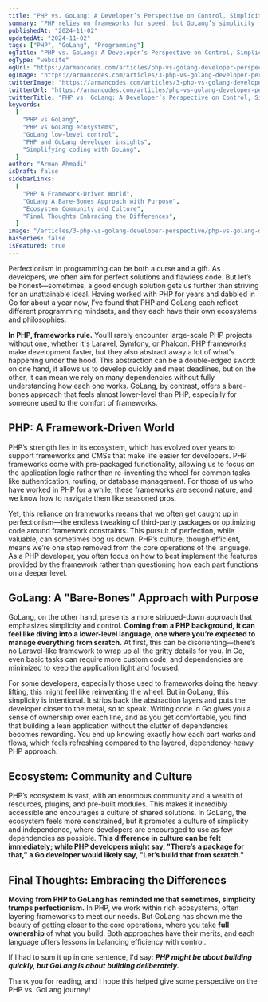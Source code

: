 ```yaml
---
title: "PHP vs. GoLang: A Developer’s Perspective on Control, Simplicity, and Ecosystem Differences"
summary: "PHP relies on frameworks for speed, but GoLang’s simplicity fosters deeper control. PHP builds quickly, while GoLang builds deliberately with minimal dependencies—each language offers unique strengths for developers."
publishedAt: "2024-11-02"
updatedAt: "2024-11-02"
tags: ["PHP", "GoLang", "Programming"]
ogTitle: "PHP vs. GoLang: A Developer’s Perspective on Control, Simplicity, and Ecosystem Differences"
ogType: "website"
ogUrl: "https://armancodes.com/articles/php-vs-golang-developer-perspective"
ogImage: "https://armancodes.com/articles/3-php-vs-golang-developer-perspective/php-vs-golang-developer-perspective.jpg"
twitterImage: "https://armancodes.com/articles/3-php-vs-golang-developer-perspective/php-vs-golang-developer-perspective.jpg"
twitterUrl: "https://armancodes.com/articles/php-vs-golang-developer-perspective"
twitterTitle: "PHP vs. GoLang: A Developer’s Perspective on Control, Simplicity, and Ecosystem Differences"
keywords:
  [
    "PHP vs GoLang",
    "PHP vs GoLang ecosystems",
    "GoLang low-level control",
    "PHP and GoLang developer insights",
    "Simplifying coding with GoLang",
  ]
author: "Arman Ahmadi"
isDraft: false
sidebarLinks:
  [
    "PHP A Framework-Driven World",
    "GoLang A Bare-Bones Approach with Purpose",
    "Ecosystem Community and Culture",
    "Final Thoughts Embracing the Differences",
  ]
image: "/articles/3-php-vs-golang-developer-perspective/php-vs-golang-developer-perspective.jpg"
hasSeries: false
isFeatured: true
---
```


Perfectionism in programming can be both a curse and a gift. As developers, we often aim for perfect solutions and flawless code. But let’s be honest—sometimes, a good enough solution gets us further than striving for an unattainable ideal. Having worked with PHP for years and dabbled in Go for about a year now, I’ve found that PHP and GoLang each reflect different programming mindsets, and they each have their own ecosystems and philosophies.

**In PHP, frameworks rule.** You’ll rarely encounter large-scale PHP projects without one, whether it's Laravel, Symfony, or Phalcon. PHP frameworks make development faster, but they also abstract away a lot of what's happening under the hood. This abstraction can be a double-edged sword: on one hand, it allows us to develop quickly and meet deadlines, but on the other, it can mean we rely on many dependencies without fully understanding how each one works. GoLang, by contrast, offers a bare-bones approach that feels almost lower-level than PHP, especially for someone used to the comfort of frameworks.

## PHP: A Framework-Driven World

PHP’s strength lies in its ecosystem, which has evolved over years to support frameworks and CMSs that make life easier for developers. PHP frameworks come with pre-packaged functionality, allowing us to focus on the application logic rather than re-inventing the wheel for common tasks like authentication, routing, or database management. For those of us who have worked in PHP for a while, these frameworks are second nature, and we know how to navigate them like seasoned pros.

Yet, this reliance on frameworks means that we often get caught up in perfectionism—the endless tweaking of third-party packages or optimizing code around framework constraints. This pursuit of perfection, while valuable, can sometimes bog us down. PHP’s culture, though efficient, means we’re one step removed from the core operations of the language. As a PHP developer, you often focus on how to best implement the features provided by the framework rather than questioning how each part functions on a deeper level.

## GoLang: A "Bare-Bones" Approach with Purpose

GoLang, on the other hand, presents a more stripped-down approach that emphasizes simplicity and control. **Coming from a PHP background, it can feel like diving into a lower-level language, one where you’re expected to manage everything from scratch.** At first, this can be disorienting—there’s no Laravel-like framework to wrap up all the gritty details for you. In Go, even basic tasks can require more custom code, and dependencies are minimized to keep the application light and focused.

For some developers, especially those used to frameworks doing the heavy lifting, this might feel like reinventing the wheel. But in GoLang, this simplicity is intentional. It strips back the abstraction layers and puts the developer closer to the metal, so to speak. Writing code in Go gives you a sense of ownership over each line, and as you get comfortable, you find that building a lean application without the clutter of dependencies becomes rewarding. You end up knowing exactly how each part works and flows, which feels refreshing compared to the layered, dependency-heavy PHP approach.

## Ecosystem: Community and Culture

PHP’s ecosystem is vast, with an enormous community and a wealth of resources, plugins, and pre-built modules. This makes it incredibly accessible and encourages a culture of shared solutions. In GoLang, the ecosystem feels more constrained, but it promotes a culture of simplicity and independence, where developers are encouraged to use as few dependencies as possible. **This difference in culture can be felt immediately; while PHP developers might say, "There’s a package for that," a Go developer would likely say, "Let’s build that from scratch."**

## Final Thoughts: Embracing the Differences

**Moving from PHP to GoLang has reminded me that sometimes, simplicity trumps perfectionism.** In PHP, we work within rich ecosystems, often layering frameworks to meet our needs. But GoLang has shown me the beauty of getting closer to the core operations, where you take **full ownership** of what you build. Both approaches have their merits, and each language offers lessons in balancing efficiency with control.

If I had to sum it up in one sentence, I'd say: **_PHP might be about building quickly, but GoLang is about building deliberately._**

Thank you for reading, and I hope this helped give some perspective on the PHP vs. GoLang journey!
